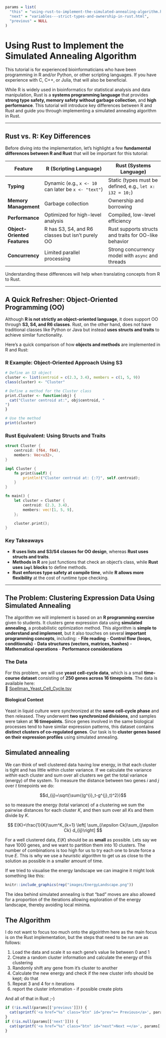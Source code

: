 ```r
params = list(
  "this" = "using-rust-to-implement-the-simulated-annealing-algorithm.html",
  "next" = "variables---strict-types-and-ownership-in-rust.html",
  "previous" = NULL
)
```

# Using Rust to Implement the Simulated Annealing Algorithm

This tutorial is for experienced bioinformaticians who have been programming in R and/or Python, or other scripting languages. If you have experience with C, C++, or Julia, that will also be beneficial.

While R is widely used in bioinformatics for statistical analysis and data manipulation, Rust is a **systems programming language** that provides **strong type safety, memory safety without garbage collection**, and **high performance**. This tutorial will introduce key differences between R and Rust and guide you through implementing a simulated annealing algorithm in Rust.

---

## Rust vs. R: Key Differences

Before diving into the implementation, let's highlight a few **fundamental differences between R and Rust** that will be important for this tutorial:

| Feature        | R (Scripting Language)        | Rust (Systems Language) |
|---------------|-----------------------------|-------------------------|
| **Typing**    | Dynamic (e.g., `x <- 10` can later be `x <- "text"`) | Static (types must be defined, e.g., `let x: i32 = 10;`) |
| **Memory Management** | Garbage collection | Ownership and borrowing |
| **Performance** | Optimized for high-level analysis | Compiled, low-level efficiency |
| **Object-Oriented Features** | R has S3, S4, and R6 classes but isn't purely OO | Rust supports structs and traits for OO-like behavior |
| **Concurrency** | Limited parallel processing | Strong concurrency model with `async` and threads |

Understanding these differences will help when translating concepts from R to Rust.

---

## **A Quick Refresher: Object-Oriented Programming (OO)**
Although **R is not strictly an object-oriented language**, it does support OO through **S3, S4, and R6 classes**. Rust, on the other hand, does not have traditional classes like Python or Java but instead **uses structs and traits** to achieve similar functionality.

Here’s a quick comparison of how **objects and methods** are implemented in R and Rust:

### **R Example: Object-Oriented Approach Using S3**
```r
# Define an S3 object
cluster <- list(centroid = c(2.3, 3.4), members = c(1, 5, 9))
class(cluster) <- "Cluster"

# Define a method for the Cluster class
print.Cluster <- function(obj) {
  cat("Cluster centroid at:", obj$centroid, "
")
}

# Use the method
print(cluster)
```

### **Rust Equivalent: Using Structs and Traits**
```rust
struct Cluster {
    centroid: (f64, f64),
    members: Vec<u32>,
}

impl Cluster {
    fn print(&self) {
        println!("Cluster centroid at: {:?}", self.centroid);
    }
}

fn main() {
    let cluster = Cluster {
        centroid: (2.3, 3.4),
        members: vec![1, 5, 9],
    };

    cluster.print();
}
```

### **Key Takeaways**
- **R uses lists and S3/S4 classes for OO design**, whereas **Rust uses structs and traits**.
- **Methods in R** are just functions that check an object's class, while **Rust uses `impl` blocks** to define methods.
- **Rust enforces type safety at compile time**, while **R allows more flexibility** at the cost of runtime type checking.

---

## **The Problem: Clustering Expression Data Using Simulated Annealing**
The algorithm we will implement is based on an **R programming exercise** given to students. It clusters gene expression data using **simulated annealing**, a probabilistic optimization method. This algorithm is **simple to understand and implement**, but it also touches on several **important programming concepts**, including:
- **File reading**
- **Control flow (loops, conditionals)**
- **Data structures (vectors, matrices, hashes)**
- **Mathematical operations**
- **Performance considerations**

### **The Data**
For this problem, we will use **yeast cell-cycle data**, which is a small **time-course dataset** consisting of **250 genes across 16 timepoints**. The data is available here:  
🔗 [Spellman_Yeast_Cell_Cycle.tsv](https://github.com/shambam/R_programming_1/blob/main/Spellman_Yeast_Cell_Cycle.tsv)  

#### **Biological Context**
Yeast in liquid culture were synchronized at the **same cell-cycle phase** and then released. They underwent **two synchronized divisions**, and samples were taken at **16 timepoints**. Since genes involved in the same biological processes tend to have similar expression patterns, this dataset contains **distinct clusters of co-regulated genes**. Our task is to **cluster genes based on their expression profiles** using simulated annealing.


## Simulated annealing

We can think of well clustered data having low energy, in that each cluster is tight and has little within cluster variance. If we calculate the variance *within* each cluster and sum over all clusters we get the total variance (energy) of the system. To measure the distance between two genes $i$ and $j$ over $t$ timepoints we do:

$$d_{ij}=\sqrt{\sum{(g^{i}_t-g^{j}_t)^2}}$$

so to measure the energy (total variance) of a clustering we sum the pairwise distances for each cluster $K$, and then sum over all $K$s and them divide by $K$.

$$ E(K)=\frac{1}{K}\sum^K_{k=1} \left[ \sum_{i\epsilon Ck}\sum_{j\epsilon Ck} d_{ij}\right] $$

For a well clustered data, $E(K)$ should be as **small** as possible. Lets say we have 1000 genes, and we want to partition them into 10 clusters. The number of combinations is too high for us to try each one to brute force a true $E$. This is why we use a *heuristic* algorithm to get us as close to the solution as possible in a smaller amount of time.

If we tried to visualise the energy landscape we can imagine it might look something like this:

```r
knitr::include_graphics(rep("images/EnergyLandscape.png"))
```

The idea behind simulated annealing is that "bad" moves are also allowed for a proportion of the iterations allowing exploration of the energy landscape, thereby avoiding local minima.

## The Algorithm

I do not want to focus too much onto the algoirithm here as the main focus is on the Rust implementation, but the steps that need to be run are as follows:

  1. Load the data and scale it so each gene's value lie between 0 and 1
  2. Create a random cluster information and calculate the energy of this clustering
  3. Randomly shift any gene from it's cluster to another
  4. Calculate the new energy and check if the new cluster info should be kept; do that
  5. Repeat 3 and 4 for n iterations
  6. report the cluster information - if possible create plots
  
And all of that in Rust ;-)


```r
if (!is.null(params[['previous']])) {
  cat(sprintf('<a href="%s" class="btn" id="prev">⬅️ Previous</a>', params[['previous']]))
}
if (!is.null(params[['next']])) {
  cat(sprintf('<a href="%s" class="btn" id="next">Next ➡️</a>', params[['next']]))
}
```
